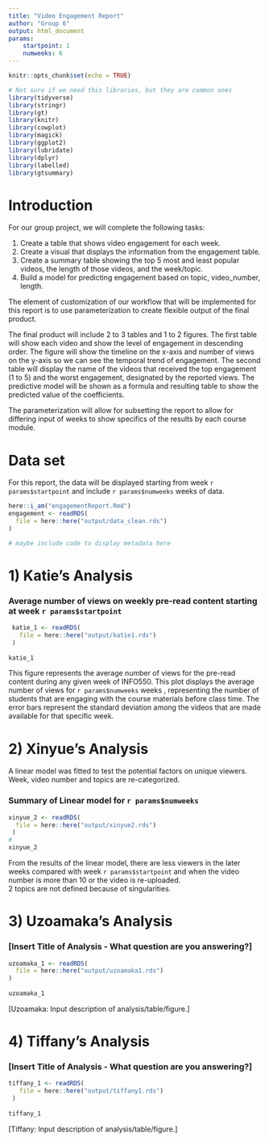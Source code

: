 ```yaml
---
title: "Video Engagement Report"
author: "Group 6"
output: html_document
params: 
    startpoint: 1
    numweeks: 6
---
```


```r
knitr::opts_chunk$set(echo = TRUE)
```

```r
# Not sure if we need this libraries, but they are common ones
library(tidyverse)
library(stringr)
library(gt)
library(knitr)
library(cowplot)
library(magick)
library(ggplot2)
library(lubridate)
library(dplyr)
library(labelled)
library(gtsummary)
```

# Introduction

For our group project, we will complete the following tasks:

1. Create a table that shows video engagement for each week.   
2. Create a visual that displays the information from the engagement table.   
3. Create a summary table showing the top 5 most and least popular videos, the length of those videos, and the week/topic.   
4.  Build a model for predicting engagement based on topic, video_number, length.  


The element of customization of our workflow that will be implemented for this report is to use parameterization to create flexible output of the final product.

The final product will include 2 to 3 tables and 1 to 2 figures. The first table will show each video and show the level of engagement in descending order. The figure will show the timeline on the x-axis and number of views on the y-axis so we can see the temporal trend of engagement. The second table will display the name of the videos that received the top engagement (1 to 5) and the worst engagement, designated by the reported views.  The predictive model will be shown as a formula and resulting table to show the predicted value of the coefficients. 

The parameterization will allow for subsetting the report to allow for differing input of weeks to show specifics of the results by each course module.

# Data set

For this report, the data will be displayed starting from week `r params$startpoint` and include `r params$numweeks` weeks of data. 

```r
here::i_am("engagementReport.Rmd")
engagement <- readRDS(
  file = here::here("output/data_clean.rds")
)

# maybe include code to display metadata here
```

# 1) Katie's Analysis
### Average number of views on weekly pre-read content starting at week `r params$startpoint`
```r
 katie_1 <- readRDS(
   file = here::here("output/katie1.rds")
 )
 
katie_1
```

This figure represents the average number of views for the pre-read content during any given week of INFO550. This plot displays the average number of views for `r params$numweeks` weeks , representing the number of students that are engaging with the course materials before class time. The error bars represent the standard deviation among the videos that are made available for that specific week.

# 2) Xinyue's Analysis  
A linear model was fitted to test the potential factors on unique viewers. Week, video number and topics are re-categorized.   

### Summary of Linear model for `r params$numweeks`
```r
xinyue_2 <- readRDS(
  file = here::here("output/xinyue2.rds")
 )
#
xinyue_2
```

From the results of the linear model, there are less viewers in the later weeks compared with week `r params$startpoint` and when the video number is more than 10 or the video is re-uploaded.  
2 topics are not defined because of singularities.  

# 3) Uzoamaka's Analysis
### [Insert Title of Analysis - What question are you answering?]
```r
uzoamaka_1 <- readRDS(
  file = here::here("output/uzoamaka1.rds")
)
 
uzoamaka_1
```

[Uzoamaka: Input description of analysis/table/figure.]


# 4) Tiffany's Analysis
### [Insert Title of Analysis - What question are you answering?]
```r
tiffany_1 <- readRDS(
   file = here::here("output/tiffany1.rds")
 )
 
tiffany_1
```

[Tiffany: Input description of analysis/table/figure.]